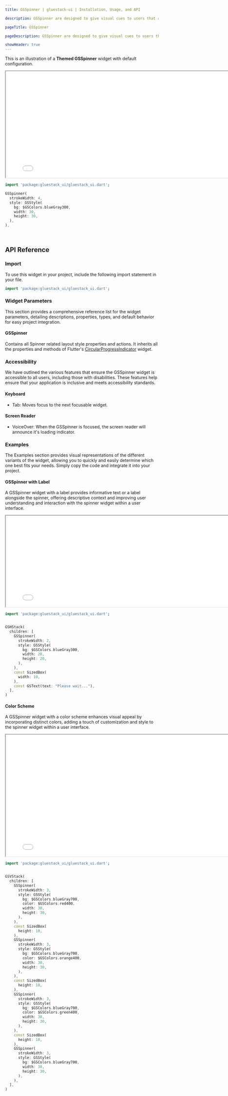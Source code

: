 ```yaml
---
title: GSSpinner | gluestack-ui | Installation, Usage, and API

description: GSSpinner are designed to give visual cues to users that an action is being processed or that a change or result is expected. They are useful for improving the user experience by reducing frustration and uncertainty.

pageTitle: GSSpinner

pageDescription: GSSpinner are designed to give visual cues to users that an action is being processed or that a change or result is expected. They are useful for improving the user experience by reducing frustration and uncertainty.

showHeader: true
---
```



<Meta title="Components/Feedback/Spinner" />

This is an illustration of a **Themed GSSpinner** widget with default configuration.

<iframe
  src={process.env.NEXT_PUBLIC_PREVIEW + "spinner-preview"}
  title="Example"
  width="800"
  height="350"
></iframe>

```dart
import 'package:gluestack_ui/gluestack_ui.dart';

GSSpinner(
  strokeWidth: 4,
  style: GSStyle(
    bg: $GSColors.blueGray300,
    width: 30,
    height: 30,
  ),
),
```

<br />

## API Reference

### Import

To use this widget in your project, include the following import statement in your file.

```dart
import 'package:gluestack_ui/gluestack_ui.dart';
```

### Widget Parameters

This section provides a comprehensive reference list for the widget parameters, detailing descriptions, properties, types, and default behavior for easy project integration.

#### GSSpinner

Contains all Spinner related layout style properties and actions.
It inherits all the properties and methods of Flutter's [CircularProgressIndicator](https://api.flutter.dev/flutter/material/CircularProgressIndicator-class.html) widget.

### Accessibility

We have outlined the various features that ensure the GSSpinner widget is accessible to all users, including those with disabilities. These features help ensure that your application is inclusive and meets accessibility standards.

#### Keyboard

- Tab: Moves focus to the next focusable widget.

#### Screen Reader

- VoiceOver: When the GSSpinner is focused, the screen reader will announce it's loading indicator.

### Examples

The Examples section provides visual representations of the different variants of the widget, allowing you to quickly and easily determine which one best fits your needs. Simply copy the code and integrate it into your project.

#### GSSpinner with Label

A GSSpinner widget with a label provides informative text or a label alongside the spinner, offering descriptive context and improving user understanding and interaction with the spinner widget within a user interface.

<iframe
  src={process.env.NEXT_PUBLIC_PREVIEW + "spinner-with-label-preview"}
  title="Example"
  width="800"
  height="300"
></iframe>

```dart
import 'package:gluestack_ui/gluestack_ui.dart';


GSHStack(
  children: [
    GSSpinner(
      strokeWidth: 2,
      style: GSStyle(
        bg: $GSColors.blueGray300,
        width: 20,
        height: 20,
      ),
    ),
    const SizedBox(
      width: 10,
    ),
    const GSText(text: "Please wait..."),
  ],
)

```

#### Color Scheme

A GSSpinner widget with a color scheme enhances visual appeal by incorporating distinct colors, adding a touch of customization and style to the spinner widget within a user interface.

<iframe
  src={process.env.NEXT_PUBLIC_PREVIEW + "spinner-with-colors-preview"}
  title="Example"
  width="800"
  height="400"
></iframe>

```dart
import 'package:gluestack_ui/gluestack_ui.dart';


GSVStack(
  children: [
    GSSpinner(
      strokeWidth: 3,
      style: GSStyle(
        bg: $GSColors.blueGray700,
        color: $GSColors.red400,
        width: 30,
        height: 30,
      ),
    ),
    const SizedBox(
      height: 10,
    ),
    GSSpinner(
      strokeWidth: 3,
      style: GSStyle(
        bg: $GSColors.blueGray700,
        color: $GSColors.orange400,
        width: 30,
        height: 30,
      ),
    ),
    const SizedBox(
      height: 10,
    ),
    GSSpinner(
      strokeWidth: 3,
      style: GSStyle(
        bg: $GSColors.blueGray700,
        color: $GSColors.green400,
        width: 30,
        height: 30,
      ),
    ),
    const SizedBox(
      height: 10,
    ),
    GSSpinner(
      strokeWidth: 3,
      style: GSStyle(
        bg: $GSColors.blueGray700,
        width: 30,
        height: 30,
      ),
    ),
  ],
)


```
